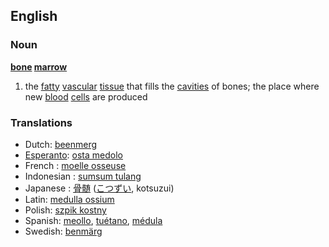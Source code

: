 ==English==

===Noun===
'''[[bone]] [[marrow]]'''
# the [[fatty]] [[vascular]] [[tissue]] that fills the [[cavities]] of bones; the place where new [[blood]] [[cell]]s are produced

===Translations===
*Dutch: [[beenmerg]] {{n}}
*[[Esperanto]]: [[osta medolo]]
*French : [[moelle osseuse]] {{f}}
*Indonesian : [[sumsum tulang]]
*Japanese : [[骨髄]] ([[こつずい]], kotsuzui)
*Latin: [[medulla ossium]]
*Polish: [[szpik kostny]] {{m}}
*Spanish: [[meollo]], [[tuétano]], [[médula]]
*Swedish: [[benmärg]] {{c}}